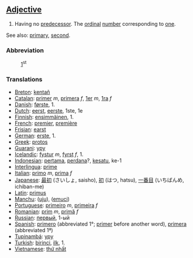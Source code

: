 ==[[Adjective]]==

# Having no [[predecessor]]. The [[ordinal]] [[number]] corresponding to [[one]].

See also: [[primary]], [[second]].
===Abbreviation===
:[[1st|1]]<sup>st</sup>

===Translations===

*[[Breton]]: [[kentañ]]
*[[Catalan]]: [[primer]] ''m'', [[primera]] ''f'', [[1er]] ''m'', [[1ra]] ''f''
*[[Danish]]: [[første]], 1.
*[[Dutch]]: [[eerst]], [[eerste]], 1ste, 1e
*[[Finnish]]: [[ensimmäinen]], 1.
*[[French]]: [[premier]], [[première]]
*[[Frisian]]: [[earst]]
*[[German]]: [[erste]], 1.
*[[Greek]]: [[protos]]
*[[Guarani]]: [[ypy]]
*[[Icelandic]]: [[fystur]] ''m'', [[fyrst]] ''f'', 1.
*[[Indonesian]]: [[pertama]], [[perdana]]?, [[kesatu]], ke-1
*[[Interlingua]]: [[prime]]
*[[Italian]]: [[primo]] ''m'', [[prima]] ''f''
*[[Japanese]]: [[最初]] (さいしょ, saisho), [[初]] (はつ, hatsu), [[一番目]] (いちばんめ, ichiban-me)
*[[Latin]]: [[primus]]
*[[Manchu]]: ([[uju]]), ([[emuci]])
*[[Portuguese]]: [[primeiro]] ''m'', [[primeira]] ''f''
*[[Romanian]]: [[prim]] ''m'', [[primă]] ''f''
*[[Russian]]: [[первый]], 1-ый
*[[Spanish]]: [[primero]] (abbreviated 1°; [[primer]] before another word), [[primera]] (abbreviated 1ª)
*[[Tupinambá]]: [[ypy]]
*[[Turkish]]: [[birinci]], [[ilk]], 1.
*[[Vietnamese]]: [[thứ nhất]]